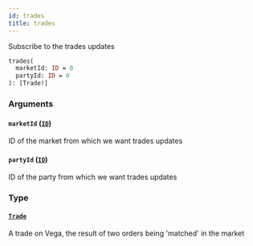 ```yaml
---
id: trades
title: trades
---
```


Subscribe to the trades updates

```graphql
trades(
  marketId: ID = 0
  partyId: ID = 0
): [Trade!]

```

### Arguments

#### `marketId` ([`ID`](/docs/graphql/scalars/id))

ID of the market from which we want trades updates

#### `partyId` ([`ID`](/docs/graphql/scalars/id))

ID of the party from which we want trades updates

### Type

#### [`Trade`](/docs/graphql/objects/trade)

A trade on Vega, the result of two orders being 'matched' in the market
